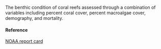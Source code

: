 The benthic condition of coral reefs assessed through a combination of variables including percent coral cover, percent macroalgae cover, demography, and mortality.

#### Reference

[NOAA report card](in review)